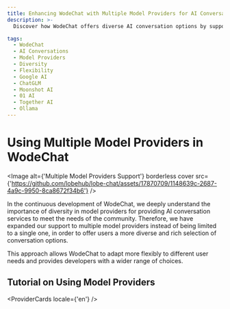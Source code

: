 ```yaml
---
title: Enhancing WodeChat with Multiple Model Providers for AI Conversations
description: >-
  Discover how WodeChat offers diverse AI conversation options by supporting multiple model providers, providing flexibility and a wide range of choices for users and developers.

tags:
  - WodeChat
  - AI Conversations
  - Model Providers
  - Diversity
  - Flexibility
  - Google AI
  - ChatGLM
  - Moonshot AI
  - 01 AI
  - Together AI
  - Ollama
---
```


# Using Multiple Model Providers in WodeChat

<Image alt={'Multiple Model Providers Support'} borderless cover src={'https://github.com/lobehub/lobe-chat/assets/17870709/1148639c-2687-4a9c-9950-8ca8672f34b6'} />

In the continuous development of WodeChat, we deeply understand the importance of diversity in model providers for providing AI conversation services to meet the needs of the community. Therefore, we have expanded our support to multiple model providers instead of being limited to a single one, in order to offer users a more diverse and rich selection of conversation options.

This approach allows WodeChat to adapt more flexibly to different user needs and provides developers with a wider range of choices.

## Tutorial on Using Model Providers

<ProviderCards locale={'en'} />
